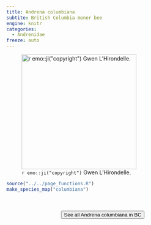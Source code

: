 ```yaml
---
title: Andrena columbiana
subtite: British Columbia moner bee
engine: knitr
categories:
  - Andrenidae
freeze: auto
---
```

![`r emo::ji("copyright")` Gwen L'Hirondelle.](https://inaturalist-open-data.s3.amazonaws.com/photos/224607842/large.jpeg){height=300}





```r
source("../../page_functions.R")
make_species_map("columbiana")
```
<br><br>
<center>


<a href="https://inaturalist.ca/observations?place_id=7085&subview=map&taxon_id=459005"><button type="button" class="btn btn-secondary">See all Andrena columbiana in BC <i class="fa-solid fa-arrow-up-right-from-square"></i> </button></a>
</center>
